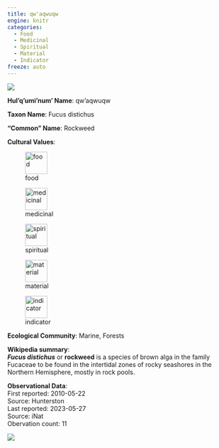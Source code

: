 ```yaml
---
title: qw'aqwuqw
engine: knitr
categories:
  - Food
  - Medicinal
  - Spiritual
  - Material
  - Indicator
freeze: auto
---
```

![](https://inaturalist-open-data.s3.amazonaws.com/photos/172523522/medium.jpg){fig-alt="qw'aqwuqw - Rockweed"}

**Hul'q'umi'num' Name**: qw'aqwuqw

**Taxon Name**: Fucus distichus

**"Common" Name**: Rockweed

**Cultural Values**:  

::: {layout-nrow=1 style="width:60%"}
![food](/files/food.svg){width=50px}

![medicinal](/files/medicinal.svg){width=50px}

![spiritual](/files/spiritual.svg){width=50px}

![material](/files/material.svg){width=50px}

![indicator](/files/indicator.svg){width=50px}
:::

**Ecological Community**: Marine, Forests

**Wikipedia summary**:  
<i><b>Fucus distichus</b></i> or <b>rockweed</b> is a species of brown alga in the family Fucaceae to be found in the intertidal zones of rocky seashores in the Northern Hemisphere, mostly in rock pools.

**Observational Data**:   
First reported: 2010-05-22  
Source: Hunterston  
Last reported: 2023-05-27  
Source: iNat  
Obervation count: 11

![](community_dist.png)
